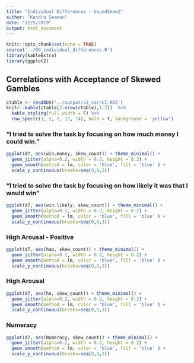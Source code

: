 ```yaml
---
title: "Individual Differences - boundSkew2"
author: "Kendra Seaman"
date: "12/5/2019"
output: html_document
---
```


```r
knitr::opts_chunk$set(echo = TRUE)
source('../09_individual_differences.R')
library(kableExtra)
library(ggplot2)
```

## Correlations with Acceptance of Skewed Gambles

```r
ctable <- readRDS('../output/s2_corrCI.RDS')
knitr::kable(ctable[2:nrow(ctable),1:2])  %>% 
  kable_styling(full_width = F) %>%
  row_spec(c(3, 5, 7, 12, 14), bold = T, background = 'yellow')
```

### "I tried to solve the task by focusing on how much money I could win."
```r
ggplot(d7, aes(win.money, skew_count)) + theme_minimal() +
  geom_jitter(alpha=0.2, width = 0.2, height = 0.2) +
  geom_smooth(method = lm, color = 'blue', fill = 'blue' ) + 
  scale_y_continuous(breaks=seq(0,9,3))
```

### "I tried to solve the task by focusing on how likely it was that I would win"
```r
ggplot(d7, aes(win.likely, skew_count)) + theme_minimal() +
  geom_jitter(alpha=0.2, width = 0.2, height = 0.2) +
  geom_smooth(method = lm, color = 'blue', fill = 'blue' ) + 
  scale_y_continuous(breaks=seq(0,9,3))
```

### High Arousal - Positive
```r
ggplot(d7, aes(hap, skew_count)) + theme_minimal() +
  geom_jitter(alpha=0.2, width = 0.2, height = 0.2) +
  geom_smooth(method = lm, color = 'blue', fill = 'blue' ) + 
  scale_y_continuous(breaks=seq(0,9,3))
```

### High Arousal
```r
ggplot(d7, aes(ha, skew_count)) + theme_minimal() +
  geom_jitter(alpha=0.2, width = 0.2, height = 0.2) +
  geom_smooth(method = lm, color = 'blue', fill = 'blue' ) + 
  scale_y_continuous(breaks=seq(0,9,3))
```

### Numeracy
```r
ggplot(d7, aes(Numeracy, skew_count)) + theme_minimal() +
  geom_jitter(alpha=0.2, width = 0.2, height = 0.2) +
  geom_smooth(method = lm, color = 'blue', fill = 'blue' ) + 
  scale_y_continuous(breaks=seq(0,9,3))
```
